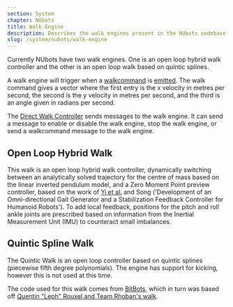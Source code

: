 ```yaml
---
section: System
chapter: NUbots
title: Walk Engine
description: Describes the walk engines present in the NUbots codebase.
slug: /system/nubots/walk-engine
---
```


Currently NUbots have two walk engines. One is an open loop hybrid walk controller and the other is an open loop walk based on quintic splines.

A walk engine will trigger when a [walkcommand](https://github.com/NUbots/NUbots/blob/master/shared/message/motion/WalkCommand.proto) is [emitted](/system/nubots/nuclear). The walk command gives a vector where the first entry is the x velocity in metres per second, the second is the y velocity in metres per second, and the third is an angle given in radians per second.

The [Direct Walk Controller](https://github.com/NUbots/NUbots/tree/master/module/behaviour/skills/DirectWalkController) sends messages to the walk engine. It can send a message to enable or disable the walk engine, stop the walk engine, or send a walkcommand message to the walk engine.

## Open Loop Hybrid Walk

This walk is an open loop hybrid walk controller, dynamically switching between an analytically solved trajectory for the centre of mass based on the linear inverted pendulum model, and a Zero Moment Point preview controller, based on the work of [Yi et al.](https://doi.org/10.1109/HUMANOIDS.2013.7029960) and Song ('Development of an Omni-directional Gait Generator and a Stabilization Feedback Controller for Humanoid Robots'). To add local feedback, positions for the pitch and roll ankle joints are prescribed based on information from the Inertial Measurement Unit (IMU) to counteract small imbalances.

## Quintic Spline Walk

The Quintic Walk is an open loop controller based on quintic splines (piecewise fifth degree polynomials). The engine has support for kicking, however this is not used at this time.

The code used for this walk comes from [BitBots](https://github.com/bit-bots/bitbots_motion/), which in turn was based off [Quentin "Leph" Rouxel and Team Rhoban's walk](https://github.com/Rhoban/model/).

